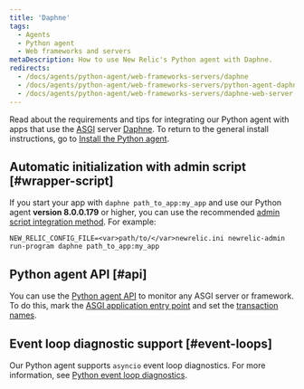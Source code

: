 ```yaml
---
title: 'Daphne'
tags:
  - Agents
  - Python agent
  - Web frameworks and servers
metaDescription: How to use New Relic's Python agent with Daphne.
redirects:
  - /docs/agents/python-agent/web-frameworks-servers/daphne
  - /docs/agents/python-agent/web-frameworks-servers/python-agent-daphne-web-server
  - /docs/agents/python-agent/web-frameworks-servers/daphne-web-server
---
```


Read about the requirements and tips for integrating our Python agent with apps that use the [ASGI](https://asgi.readthedocs.io/en/latest/) server [Daphne](https://github.com/django/daphne). To return to the general install instructions, go to [Install the Python agent](/docs/agents/python-agent/installation-configuration/python-agent-installation). 

## Automatic initialization with admin script [#wrapper-script]

If you start your app with `daphne path_to_app:my_app` and use our Python agent **version 8.0.0.179** or higher, you can use the recommended [admin script integration method](/docs/agents/python-agent/installation-configuration/python-agent-installation#integration). For example:

```
NEW_RELIC_CONFIG_FILE=<var>path/to/</var>newrelic.ini newrelic-admin run-program daphne path_to_app:my_app
```

## Python agent API [#api]

You can use the [Python agent API](/docs/agents/python-agent/python-agent-api) to monitor any ASGI server or framework. To do this, mark the [ASGI application entry point](/docs/agents/python-agent/python-agent-api/asgiapplication-python-agent-api) and set the [transaction names](/docs/agents/python-agent/python-agent-api/settransactionname-python-agent-api).

## Event loop diagnostic support [#event-loops]

Our Python agent supports `asyncio` event loop diagnostics. For more information, see [Python event loop diagnostics](/docs/agents/python-agent/supported-features/python-event-loop-diagnostics).
